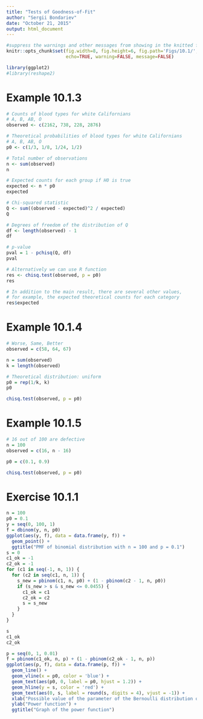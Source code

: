 ```yaml
---
title: "Tests of Goodness-of-Fit"
author: "Sergii Bondariev"
date: "October 21, 2015"
output: html_document
---
```


```r
#suppress the warnings and other messages from showing in the knitted file.
knitr::opts_chunk$set(fig.width=8, fig.height=6, fig.path='Figs/10.1/',
                      echo=TRUE, warning=FALSE, message=FALSE)
```

```r
library(ggplot2)
#library(reshape2)
```

# Example 10.1.3

```r
# Counts of blood types for white Californians
# A, B, AB, O
observed <- c(2162, 738, 228, 2876)

# Theoretical probabilities of blood types for white Californians
# A, B, AB, O
p0 <- c(1/3, 1/8, 1/24, 1/2)

# Total number of observations
n <- sum(observed)
n

# Expected counts for each group if H0 is true
expected <- n * p0
expected

# Chi-squared statistic
Q <- sum((observed - expected)^2 / expected) 
Q

# Degrees of freedom of the distribution of Q
df <- length(observed) - 1
df

# p-value 
pval = 1 - pchisq(Q, df)
pval

# Alternatively we can use R function
res <- chisq.test(observed, p = p0)
res

# In addition to the main result, there are several other values, 
# for example, the expected theoretical counts for each category
res$expected
```

# Example 10.1.4

```r
# Worse, Same, Better
observed = c(58, 64, 67)

n = sum(observed)
k = length(observed)

# Theoretical distribution: uniform
p0 = rep(1/k, k)
p0

chisq.test(observed, p = p0)
```

# Example 10.1.5

```r
# 16 out of 100 are defective
n = 100
observed = c(16, n - 16)

p0 = c(0.1, 0.9)

chisq.test(observed, p = p0)

```

# Exercise 10.1.1

```r
n = 100
p0 = 0.1
y = seq(0, 100, 1)
f = dbinom(y, n, p0)
ggplot(aes(y, f), data = data.frame(y, f)) +
  geom_point() +
  ggtitle("PMF of binomial distribution with n = 100 and p = 0.1") 
s = 0
c1_ok = -1
c2_ok = -1
for (c1 in seq(-1, n, 1)) {
  for (c2 in seq(c1, n, 1)) {
    s_new = pbinom(c1, n, p0) + (1 - pbinom(c2 - 1, n, p0)) 
    if (s_new > s & s_new <= 0.0455) {
      c1_ok = c1
      c2_ok = c2
      s = s_new
    }
  }
}

s
c1_ok
c2_ok

p = seq(0, 1, 0.01)
f = pbinom(c1_ok, n, p) + (1 - pbinom(c2_ok - 1, n, p)) 
ggplot(aes(p, f), data = data.frame(p, f)) +
  geom_line() +
  geom_vline(x = p0, color = 'blue') +
  geom_text(aes(p0, 0, label = p0, hjust = 1.2)) +
  geom_hline(y = s, color = 'red') + 
  geom_text(aes(0, s, label = round(s, digits = 4), vjust = -1)) +
  xlab("Possible value of the parameter of the Bernoulli distribution observations come from") +
  ylab("Power function") +
  ggtitle("Graph of the power function")
```

